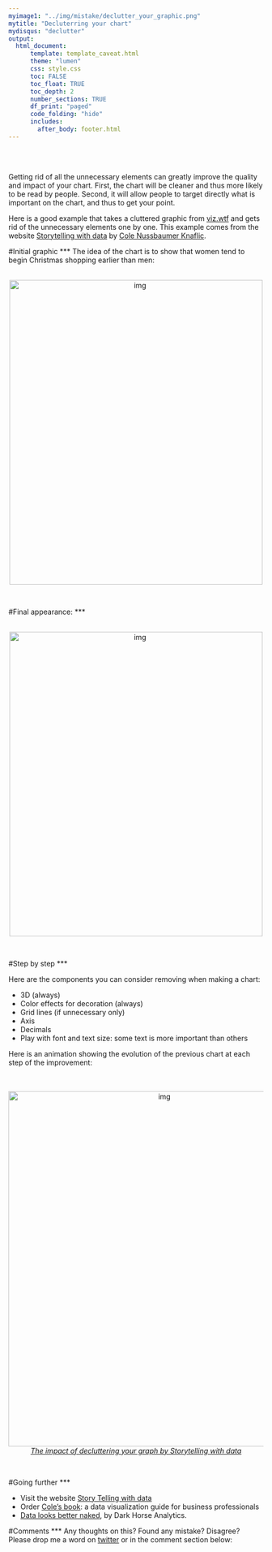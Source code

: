 ```yaml
---
myimage1: "../img/mistake/declutter_your_graphic.png"
mytitle: "Decluterring your chart"
mydisqus: "declutter"
output:
  html_document:
      template: template_caveat.html
      theme: "lumen"
      css: style.css
      toc: FALSE
      toc_float: TRUE
      toc_depth: 2
      number_sections: TRUE
      df_print: "paged"
      code_folding: "hide"
      includes: 
        after_body: footer.html
---
```


<br><br>
<div class="mycontent">


Getting rid of all the unnecessary elements can greatly improve the quality and impact of your chart. First, the chart will be cleaner and thus more likely to be read by people. Second, it will allow people to target directly what is important on the chart, and thus to get your point.  

Here is a good example that takes a cluttered graphic from [viz.wtf](http://viz.wtf) and gets rid of the unnecessary elements one by one. This example comes from the website [Storytelling with data](http://www.storytellingwithdata.com/blog/2017/3/29/declutter-this-graph) by [Cole Nussbaumer Knaflic](http://www.storytellingwithdata.com/about/).  

#Initial graphic
***
The idea of the chart is to show that women tend to begin Christmas shopping earlier than men:  

<br>
<center>
<img src="IMG/declutter_start.png" alt="img" width="500" height="600">
</center>
<br>


#Final appearance:
***

<br>
<center>
<img src="IMG/declutter_end.png" alt="img" width="500" height="600">
</center>
<br>




#Step by step
***

Here are the components you can consider removing when making a chart:

- 3D (always)
- Color effects for decoration (always)
- Grid lines (if unnecessary only)
- Axis
- Decimals
- Play with font and text size: some text is more important than others

Here is an animation showing the evolution of the previous chart at each step of the improvement:

<br><br>
<center>
<img src="IMG/declutter.gif" alt="img" width="600" height="700">
</center>

<center>
*[The impact of decluttering your graph by Storytelling with data](http://www.storytellingwithdata.com/blog/2017/3/29/declutter-this-graph)*
</center>

<br>


#Going further
***

- Visit the website [Story Telling with data](http://www.storytellingwithdata.com/)
- Order [Cole's book](http://www.storytellingwithdata.com/book/): a data visualization guide for business professionals
- [Data looks better naked](https://www.darkhorseanalytics.com/blog/data-looks-better-naked), by Dark Horse Analytics.


#Comments
***
Any thoughts on this? Found any mistake? Disagree? Please drop me a word on [twitter](https://twitter.com/R_Graph_Gallery) or in the comment section below:
<br>




</div>














